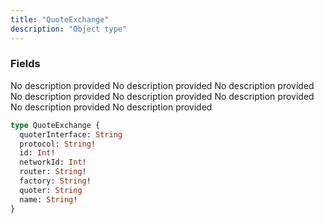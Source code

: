 ```yaml
---
title: "QuoteExchange"
description: "Object type"
---
```


### Fields

<ResponseField name="quoterInterface" type="String">
  No description provided
</ResponseField>

<ResponseField name="protocol" type="String!" required>
  No description provided
</ResponseField>

<ResponseField name="id" type="Int!" required>
  No description provided
</ResponseField>

<ResponseField name="networkId" type="Int!" required>
  No description provided
</ResponseField>

<ResponseField name="router" type="String!" required>
  No description provided
</ResponseField>

<ResponseField name="factory" type="String!" required>
  No description provided
</ResponseField>

<ResponseField name="quoter" type="String">
  No description provided
</ResponseField>

<ResponseField name="name" type="String!" required>
  No description provided
</ResponseField>


```graphql QuoteExchange
type QuoteExchange {
  quoterInterface: String
  protocol: String!
  id: Int!
  networkId: Int!
  router: String!
  factory: String!
  quoter: String
  name: String!
}
```
